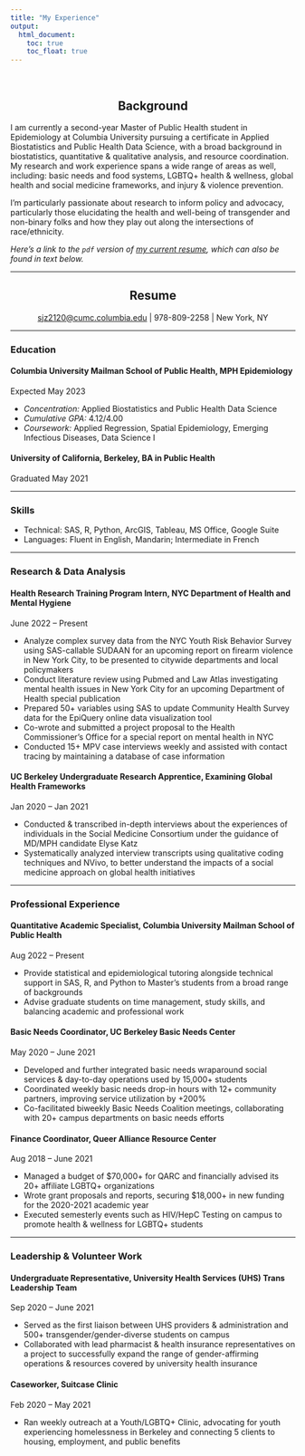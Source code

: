 ```yaml
---
title: "My Experience"
output: 
  html_document:
    toc: true
    toc_float: true
---
```

<br />

<h2 align="center"> Background </h2>

I am currently a second-year Master of Public Health student in Epidemiology at Columbia University pursuing a certificate in Applied Biostatistics and Public Health Data Science, with a broad background in biostatistics, quantitative & qualitative analysis, and resource coordination. My research and work experience spans a wide range of areas as well, including: basic needs and food systems, LGBTQ+ health & wellness, global health and social medicine frameworks, and injury & violence prevention. 

I'm particularly passionate about research to inform policy and advocacy, particularly those elucidating the health and well-being of transgender and non-binary folks and how they play out along the intersections of race/ethnicity. 

*Here's a link to the `pdf` version of [my current resume](https://drive.google.com/file/d/1b2QSKWLYn_KWABWQyGyd8sXSLuAwS2Tp/view?usp=share_link), which can also be found in text below.*

___

<h2 align="center"> Resume </h2>

<center>
<sjz2120@cumc.columbia.edu> | 978-809-2258 | New York, NY
</center>

___

### Education

#### Columbia University Mailman School of Public Health, MPH Epidemiology <br />
Expected May 2023

  - *Concentration:* Applied Biostatistics and Public Health Data Science
  - *Cumulative GPA:* 4.12/4.00
  - *Coursework:* Applied Regression, Spatial Epidemiology, Emerging Infectious Diseases, Data Science I
 
 
#### University of California, Berkeley, BA in Public Health <br />
Graduated May 2021

___

### Skills

 - Technical: SAS, R, Python, ArcGIS, Tableau, MS Office, Google Suite
 - Languages: Fluent in English, Mandarin; Intermediate in French
 
___

### Research & Data Analysis

#### Health Research Training Program Intern, NYC Department of Health and Mental Hygiene <br />
June 2022 -- Present

 - Analyze complex survey data from the NYC Youth Risk Behavior Survey using SAS-callable SUDAAN for an upcoming report on firearm violence in New York City, to be presented to citywide departments and local policymakers
 - Conduct literature review using Pubmed and Law Atlas investigating mental health issues in New York City for an upcoming Department of Health special publication
 - Prepared 50+ variables using SAS to update Community Health Survey data for the EpiQuery online data visualization tool
 - Co-wrote and submitted a project proposal to the Health Commissioner’s Office for a special report on mental health in NYC
 - Conducted 15+ MPV case interviews weekly and assisted with contact tracing by maintaining a database of case information

#### UC Berkeley Undergraduate Research Apprentice, Examining Global Health Frameworks <br />
Jan 2020 -- Jan 2021

 - Conducted & transcribed in-depth interviews about the experiences of individuals in the Social Medicine Consortium under the guidance of MD/MPH candidate Elyse Katz
 - Systematically analyzed interview transcripts using qualitative coding techniques and NVivo, to better understand the impacts of a social medicine approach on global health initiatives

___

### Professional Experience

#### Quantitative Academic Specialist, Columbia University Mailman School of Public Health <br />
Aug 2022 -- Present

 - Provide statistical and epidemiological tutoring alongside technical support in SAS, R, and Python to Master’s students from a broad range of backgrounds
 - Advise graduate students on time management, study skills, and balancing academic and professional work

#### Basic Needs Coordinator, UC Berkeley Basic Needs Center <br />
May 2020 -- June 2021

 - Developed and further integrated basic needs wraparound social services & day-to-day operations used by 15,000+ students
 - Coordinated weekly basic needs drop-in hours with 12+ community partners, improving service utilization by +200%
 - Co-facilitated biweekly Basic Needs Coalition meetings, collaborating with 20+ campus departments on basic needs efforts

#### Finance Coordinator, Queer Alliance Resource Center <br />
Aug 2018 -- June 2021

 - Managed a budget of $70,000+ for QARC and financially advised its 20+ affiliate LGBTQ+ organizations
 - Wrote grant proposals and reports, securing $18,000+ in new funding for the 2020-2021 academic year
 - Executed semesterly events such as HIV/HepC Testing on campus to promote health & wellness for LGBTQ+ students

___

### Leadership & Volunteer Work

#### Undergraduate Representative, University Health Services (UHS) Trans Leadership Team

Sep 2020 -- June 2021

 - Served as the first liaison between UHS providers & administration and 500+ transgender/gender-diverse students on campus
 - Collaborated with lead pharmacist & health insurance representatives on a project to successfully expand the range of
gender-affirming operations & resources covered by university health insurance
 
#### Caseworker, Suitcase Clinic

Feb 2020 -- May 2021

 - Ran weekly outreach at a Youth/LGBTQ+ Clinic, advocating for youth experiencing homelessness in Berkeley and connecting 5 clients to housing, employment, and public benefits

